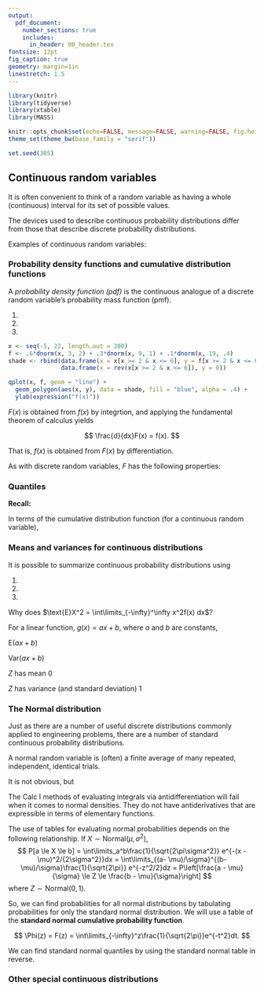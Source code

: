 ```yaml
---
output: 
  pdf_document:
    number_sections: true
    includes:
      in_header: 00_header.tex
fontsize: 12pt
fig_caption: true
geometry: margin=1in
linestretch: 1.5
---
```


```r
library(knitr)
library(tidyverse)
library(xtable)
library(MASS)

knitr::opts_chunk$set(echo=FALSE, message=FALSE, warning=FALSE, fig.height = 2)
theme_set(theme_bw(base_family = "serif"))

set.seed(305)
```

\setcounter{section}{5}
\setcounter{subsection}{1}
\setcounter{ex}{16}
\setcounter{df}{11}

## Continuous random variables

It is often convenient to think of a random variable as having a whole (continuous) interval for its set of possible values.

The devices used to describe continuous probability distributions differ from those that describe discrete probability distributions.

Examples of continuous random variables:

\newpage

### Probability density functions and cumulative distribution functions

A *probability density function (pdf)* is the continuous analogue of a discrete random variable's probability mass function (pmf).

\vspace{.1in}
\begin{df}
A \emph{probability density function (pdf)} for a continuous random variable $X$ is a nonnegative function $f(x)$ with
$$
\int\limits_{-\infty}^{\infty} f(x) = 1
$$
and such that for all $a \le b$,
$$
P[a \le X \le b] = \int\limits_a^bf(x)dx.
$$
\end{df}

\vspace{.2in}

1. 
2. 
3. 

\vfill

```r
x <- seq(-5, 22, length.out = 200)
f <- .6*dnorm(x, 3, 2) + .3*dnorm(x, 9, 1) + .1*dnorm(x, 19, .4)
shade <- rbind(data.frame(x = x[x >= 2 & x <= 6], y = f[x >= 2 & x <= 6]),
               data.frame(x = rev(x[x >= 2 & x <= 6]), y = 0))

qplot(x, f, geom = "line") +
  geom_polygon(aes(x, y), data = shade, fill = "blue", alpha = .4) +
  ylab(expression("f(x)"))
```

\newpage

\begin{ex}[Compass needle]
Consider a de-magnetised compass needle mounted at its centre so that it can spin freely.  It is spun clockwise and when it comes to rest the angle, $\theta$, from the vertical, is measured. Let 
$$
Y = \text{the angle measured after each spin in radians}
$$

\vspace{.2in}

What values can $Y$ take?

\vspace{.2in}

What form makes sense for $f(y)$?

\vspace{3in}

If this form is adopted, that what must the pdf be?

\newpage

Using this pdf, calculate the following probabilities:

\begin{enumerate}
\itemsep 1.5in 
\item $P[Y < \frac{\pi}{2}]$
\item $P[\frac{\pi}{2} < Y < 2\pi]$
\item $P[\frac{\pi}{6} < Y < \frac{\pi}{4}]$
\item $P[Y = \frac{\pi}{6}]$
\end{enumerate}
\vspace{1in}



\end{ex}

\newpage

\begin{df}
The \emph{cumulative distribution function (cdf)} of a continuous random variable $X$ is a function $F$ such that
$$
F(x) = P[X \le x] = \int\limits_{-\infty}^x f(t) dt
$$
\end{df}

$F(x)$ is obtained from $f(x)$ by integrtion, and applying the fundamental theorem of calculus yields

$$
\frac{d}{dx}F(x) = f(x).
$$

That is, $f(x)$ is obtained from $F(x)$ by differentiation.

As with discrete random variables, $F$ has the following properties:

\begin{enumerate}
\itemsep 1in
\item
\item
\item
\end{enumerate}

\newpage

\begin{ex}[Compass needle, cont'd]
Recall the compass needle example, with
$$
f(x) = \begin{cases} \frac{1}{2\pi} & 0 \le y \le 2\pi \\ 0 & \text{otherwise}\end{cases}
$$
Find the cdf.

\vspace{.2in}
For $y < 0$

\vspace{1in}
For $0 \le y \le 2\pi$

\vspace{1in}
For $y > 2\pi$
\vfill


\newpage

Calculate the following using the cdf:

$F(1.5)$

\vfill

$P[Y \le \frac{4\pi}{5}]$

\vfill

$P[Y > 5]$

$P[\frac{\pi}{3} < Y \le \frac{\pi}{2}]$

\end{ex}

\newpage

### Quantiles

**Recall:** 

\vspace{.5in}

\begin{df}
The \emph{$p$-quantile of a random variable}, $X$, is the number $Q(p)$ such that $P[X \le Q(p)] = p$.
\end{df}

\vspace{.2in}

In terms of the cumulative distribution function (for a continuous random variable), 

\vspace{1in}

\begin{ex}[Compass needle, cont'd]
Recall the compass needle example, with
$$
f(x) = \begin{cases} \frac{1}{2\pi} & 0 \le y \le 2\pi \\ 0 & \text{otherwise}\end{cases}
$$
$Q(.95)$:

\newpage

You can also calculate quantiles directly from the cdf.

$$
F(x) = \begin{cases} 0 & y < 0 \\
\frac{1}{2\pi}y & 0 \le y \le 2\pi \\ 1 & \text{otherwise}\end{cases}
$$
$Q(.25)$:

\vfill

$Q(.5)$

\vfill

\end{ex}

\newpage

### Means and variances for continuous distributions

It is possible to summarize continuous probability distributions using

1.
2.
3.

\vspace{.2in}

\begin{df}
The \emph{mean} or \emph{expected value} of a continuous random variable $X$ is
$$
\text{E}X = \int\limits_{-\infty}^{\infty} x f(x)dx.
$$
\end{df}

\vspace{.4in}

\begin{ex}[Compass needle, cont'd]
Calculate $\text{E}Y$ where $Y$ is the angle from vertical in radians that a spun needle lands on.

$$
f(y) = \begin{cases} \frac{1}{2\pi} &0 \le y \le 2\pi \\ 0 & \text{otherwise}\end{cases}
$$
\end{ex}

\newpage

\begin{ex}
Calculate $\text{E}X$ where $X$ follows the following distribution

$$
f(x) = \begin{cases} 0 & x < 0 \\ \frac{1}{3}e^{-x/3} & x \ge 0 \end{cases}
$$
\end{ex}
\vspace{5in}

\begin{df}
The \emph{variance} of a continuous random variable $X$ is 

$$
\text{Var} X = \int\limits_{-\infty}^\infty(x - \text{E}X)^2 f(x)dx = \int\limits_{-\infty}^\infty x^2 f(x)dx - (\text{E}X)^2.
$$

The \emph{standard deviation} of $X$ is $\sqrt{\text{Var}X}$.
\end{df}

\newpage

\begin{ex}[Library books]
Let $X$ denote the amount of time for which a book on $2$-hour hold reserve at a college library is checked out by a randomly selected student and suppose its density function is
$$
f(x) = \begin{cases}0.5x & 0 \le x \le 2\\ 0 & \text{otherwise} \end{cases}
$$
Calculate $\text{E}X$ and $\text{Var}X$.
\end{ex}

\newpage

\begin{ex}[Ecology]
An ecologist wishes to mark off a circular sampling region having radius $10$m. However, the radius of the resulting region is actually a random variable $R$ with pdf
$$
f(r) = \begin{cases} \frac{3}{2}(10 - r)^2 & 9 \le r \le 11 \\ 0 & \text{otherwise}\end{cases}
$$
Calculate $\text{E}R$ and $\text{SD}(R)$.
\end{ex}

\newpage

Why does $\text{E}X^2 = \int\limits_{-\infty}^\infty x^2f(x) dx$?
\vspace{5in}

\begin{ex}[Ecology, cont'd]
Calculate the expected \emph{area} of the circular sampling region.

\end{ex}
\newpage

For a linear function, $g(x) = ax + b$, where $a$ and $b$ are constants,

$\text{E}(ax + b)$

\vspace{2.5in}

$\text{Var}(ax + b)$

\vspace{3in}

\begin{ex}[Ecology, cont'd]
Calculate the expected value and variance of the \emph{diameter} of the circular sampling region.
\end{ex}

\newpage

\begin{df}
\emph{Standardization} is the process of transforming a random variable, $X$, into the signed number of standard deviations by which it is is above its mean value.
$$
Z = \frac{X - \text{E}X}{\text{SD}(X)}
$$
\end{df}

\vspace{.2in}

$Z$ has mean $0$

\vfill

$Z$ has variance (and standard deviation) $1$

\vfill


\newpage

### The Normal distribution

Just as there are a number of useful discrete distributions commonly applied to engineering problems, there are a number of standard continuous probability distributions. 

\vspace{.2in}

\begin{df}
The \emph{normal} or \emph{Gaussian}$(\mu, \sigma^2)$ distribution is a continuous probability distribution with probability density
$$
f(x) = \frac{1}{\sqrt{2\pi\sigma^2}}e^{-(x - \mu)^2/{2\sigma^2}} \qquad \text{for all } x
$$
for $\sigma > 0$.
\end{df}

A normal random variable is (often) a finite average of many repeated, independent, identical trials.

\vfill

It is not obvious, but
\begin{enumerate}
\itemsep .5in
\item $\int\limits_{-\infty}^\infty f(x) dx = \int\limits_{-\infty}^\infty \frac{1}{\sqrt{2\pi\sigma^2}}e^{-(x - \mu)^2/{2\sigma^2}} dx = $
\item $\text{E}X = \int\limits_{-\infty}^\infty x \frac{1}{\sqrt{2\pi\sigma^2}}e^{-(x - \mu)^2/{2\sigma^2}} dx = $
\item $\text{Var}X = \int\limits_{-\infty}^\infty (x - \mu)^2 \frac{1}{\sqrt{2\pi\sigma^2}}e^{-(x - \mu)^2/{2\sigma^2}} dx = $
\end{enumerate}


\newpage
The Calc I methods of evaluating integrals via antidifferentiation will fail when it comes to normal densities. They do not have antiderivatives that are expressible in terms of elementary functions.

\vspace{.5in}

The use of tables for evaluating normal probabilities depends on the following relationship. If $X \sim \text{Normal}(\mu, \sigma^2)$,
$$
P[a \le X \le b] = \int\limits_a^b\frac{1}{\sqrt{2\pi\sigma^2}} e^{-(x - \mu)^2/{2\sigma^2}}dx = \int\limits_{(a- \mu)/\sigma}^{(b-\mu)/\sigma}\frac{1}{\sqrt{2\pi}} e^{-z^2/2}dz = P\left[\frac{a - \mu}{\sigma} \le Z \le \frac{b - \mu}{\sigma}\right]
$$
where $Z \sim \text{Normal}(0, 1)$.

\vfill

\begin{df}
The normal distribution with $\mu = 0$ and $\sigma = 1$ is called the \emph{standard normal distribution}.
\end{df}

So, we can find probabilities for all normal distributions by tabulating probabilities for only the standard normal distribution. We will use a table of the **standard normal cumulative probability function**.

$$
\Phi(z) = F(z) = \int\limits_{-\infty}^z\frac{1}{\sqrt{2\pi}}e^{-t^2}dt.
$$

\newpage

\begin{ex}[Standard normal probabilities]
$P[Z < 1.76]$
\vfill
$P[.57 < Z < 1.32]$
\vfill
We can also do it in reverse, find $z$ such that $P[-z < Z < z] = .95$.
\end{ex}

\newpage

\begin{ex}[Baby food]
J. Fisher, in his article Computer Assisted Net Weight Control (\emph{Quality Progress}, June 1983), discusses the filling of food containers with strained plums and tapioca by weight. The mean of the values portrayed is about $137.2$g, the standard deviation is about $1.6$g, and data look bell-shaped. Let 
$$
W = \text{the next fill weight.}
$$

\vspace{.5in}

Let's find the probability that the next jar contains less food by mass than it's supposed to (declared weight = $135.05$g).

\vspace{3in}

\includegraphics{images/head_normal_cdf.png}
\end{ex}

\newpage

\begin{ex}[More normal probabilities]
Using the standard normal table, calculate the following:

$P(X \le 3), X \sim \text{Normal}(2, 64)$
\vfill
$P(X > 7), X \sim \text{Normal}(6, 9)$
\vfill
$P(|X - 1| > 0.5), X \sim \text{Normal}(2, 4)$
\vfill
\end{ex}

\newpage
We can find standard normal quantiles by using the standard normal table in reverse.

\begin{ex}[Baby food, cont'd]
For the jar weights $X \sim \text{Normal}(137.2, 1.62^2)$, find $Q(0.1)$.
\vfill
\includegraphics{images/head_normal_cdf.png}
\end{ex}
\newpage

\begin{ex}[Normal quantiles]
Find:


$Q(0.95)$ of $X \sim \text{Normal}(9, 3)$ .
\vfill

$c$ such that $P(|X - 2| > c) = 0.01$, $X \sim \text{Normal}(2, 4)$ 
\vfill

\end{ex}

\newpage

### Other special continuous distributions

\includepdf[pages=-]{../../tables/standard-normal.pdf}
